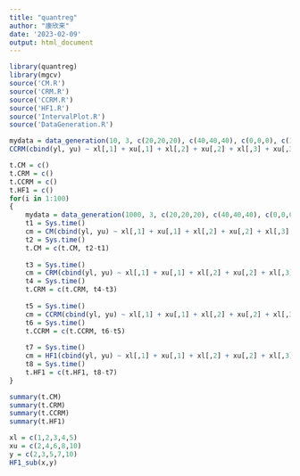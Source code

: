 ```yaml
---
title: "quantreg"
author: "康欣来"
date: '2023-02-09'
output: html_document
---
```


```r
library(quantreg)
library(mgcv)
source('CM.R')
source('CRM.R')
source('CCRM.R')
source('HF1.R')
source('IntervalPlot.R')
source('DataGeneration.R')
```


```r
mydata = data_generation(10, 3, c(20,20,20), c(40,40,40), c(0,0,0), c(1,1,1), -20, 20, c(0,0,0), c(0.05,0.05,0.05), 10, 20, 0)
CCRM(cbind(yl, yu) ~ xl[,1] + xu[,1] + xl[,2] + xu[,2] + xl[,3] + xu[,3], data = mydata)
```

```r
t.CM = c()
t.CRM = c()
t.CCRM = c()
t.HF1 = c()
for(i in 1:100)
{
    mydata = data_generation(1000, 3, c(20,20,20), c(40,40,40), c(0,0,0), c(1,1,1), -20, 20, c(0,0,0), c(0.05,0.05,0.05), 10, 20, i)
    t1 = Sys.time()
    cm = CM(cbind(yl, yu) ~ xl[,1] + xu[,1] + xl[,2] + xu[,2] + xl[,3] + xu[,3], data = mydata)
    t2 = Sys.time()
    t.CM = c(t.CM, t2-t1)
    
    t3 = Sys.time()
    cm = CRM(cbind(yl, yu) ~ xl[,1] + xu[,1] + xl[,2] + xu[,2] + xl[,3] + xu[,3], data = mydata)
    t4 = Sys.time()
    t.CRM = c(t.CRM, t4-t3)
    
    t5 = Sys.time()
    cm = CCRM(cbind(yl, yu) ~ xl[,1] + xu[,1] + xl[,2] + xu[,2] + xl[,3] + xu[,3], data = mydata)
    t6 = Sys.time()
    t.CCRM = c(t.CCRM, t6-t5)
    
    t7 = Sys.time()
    cm = HF1(cbind(yl, yu) ~ xl[,1] + xu[,1] + xl[,2] + xu[,2] + xl[,3] + xu[,3], data = mydata)
    t8 = Sys.time()
    t.HF1 = c(t.HF1, t8-t7)
}
```

```r
summary(t.CM)
summary(t.CRM)
summary(t.CCRM)
summary(t.HF1)
```

```r
xl = c(1,2,3,4,5)
xu = c(2,4,6,8,10)
y = c(2,3,5,7,10)
HF1_sub(x,y)
```